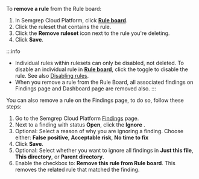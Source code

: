 To **remove a rule** from the Rule board:

1. In Semgrep Cloud Platform, click **[Rule board](https://semgrep.dev/orgs/-/board)**.
2. Click the ruleset that contains the rule.
3. Click the <i className="fa-solid fa-trash-can inline_svg"></i> **Remove ruleset** icon next to the rule you're deleting.
4. Click **Save**.

:::info
- Individual rules within rulesets can only be disabled, not deleted. To disable an individual rule in **[Rule board](https://semgrep.dev/orgs/-/board)**, click the <i class="fa-solid fa-toggle-large-on"></i> toggle to disable the rule. See also [Disabling rules](/semgrep-app/rule-board/#disabling-rules).
- When you remove a rule from the Rule Board, all associated findings on Findings page and Dashboard page are removed also.
:::

You can also remove a rule on the Findings page, to do so, follow these steps:

1. Go to the Semgrep Cloud Platform [Findings](https://semgrep.dev/orgs/-/findings?tab=open) page.
1. Next to a finding with status **Open**, click the **Ignore** <i class="fa-regular fa-chevron-down"></i>.
1. Optional: Select a reason of why you are ignoring a finding. Choose either: **False positive**, **Acceptable risk**, **No time to fix**
1. Click **Save**.
1. Optional: Select whether you want to ignore all findings in **Just this file**, **This directory**, or **Parent directory**.
1. Enable the checkbox to: **Remove this rule from Rule board**. This removes the related rule that matched the finding.
